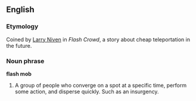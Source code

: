 ==English==

===Etymology===
Coined by [[w:Larry Niven|Larry Niven]] in ''Flash Crowd'', a story about cheap teleportation in the future.

===Noun phrase===
'''flash mob'''
#A group of people who converge on a spot at a specific time, perform some action, and disperse quickly. Such as an insurgency.